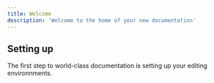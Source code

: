 ```yaml
---
title: Welcome
description: 'Welcome to the home of your new documentation'
---
```


## Setting up

The first step to world-class documentation is setting up your editing environnments.
